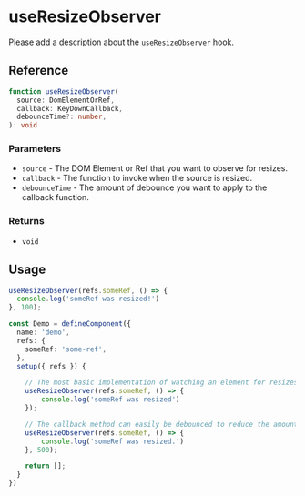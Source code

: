 
<Meta
  title="useResizeObserver/docs"
/>

# useResizeObserver

Please add a description about the `useResizeObserver` hook.

## Reference

```ts
function useResizeObserver(
  source: DomElementOrRef,
  callback: KeyDownCallback,
  debounceTime?: number,
): void
```

### Parameters

* `source` - The DOM Element or Ref that you want to observe for resizes.
* `callback` - The function to invoke when the source is resized.
* `debounceTime` - The amount of debounce you want to apply to the callback function.

### Returns

* `void`

## Usage

```ts
useResizeObserver(refs.someRef, () => {
  console.log('someRef was resized!')
}, 100);
````

```ts
const Demo = defineComponent({
  name: 'demo',
  refs: {
    someRef: 'some-ref',
  },
  setup({ refs }) {

    // The most basic implementation of watching an element for resizes.
    useResizeObserver(refs.someRef, () => {
        console.log('someRef was resized')
    });

    // The callback method can easily be debounced to reduce the amount of triggers.
    useResizeObserver(refs.someRef, () => {
        console.log('someRef was resized.')
    }, 500);

    return [];
  }
})
```
